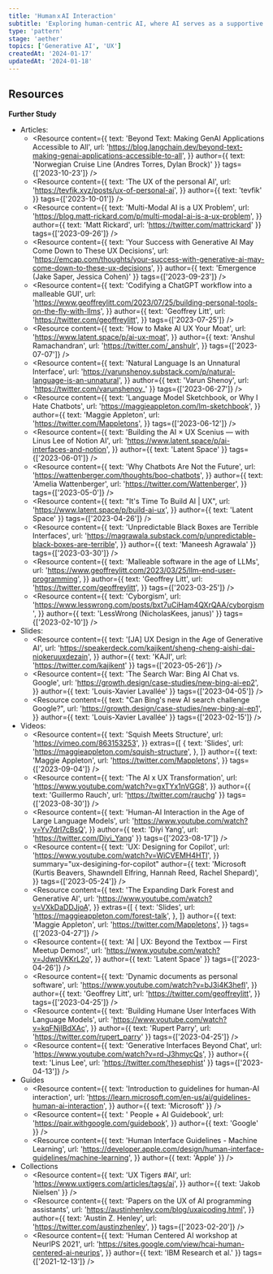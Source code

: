 ```yaml
---
title: 'HumanｘAI Interaction'
subtitle: 'Exploring human-centric AI, where AI serves as a supportive agent to amplify human capabilities, i.e. AI in the loop'
type: 'pattern'
stage: 'aether'
topics: ['Generative AI', 'UX']
createdAt: '2024-01-17'
updatedAt: '2024-01-18'
---
```


## Resources

**Further Study**

- Articles:
  - <Resource
      content={{
        text: 'Beyond Text: Making GenAI Applications Accessible to All',
        url: 'https://blog.langchain.dev/beyond-text-making-genai-applications-accessible-to-all',
      }}
      author={{ text: 'Norwegian Cruise Line (Andres Torres, Dylan Brock)' }}
      tags={['2023-10-23']}
    />
  - <Resource
      content={{
        text: 'The UX of the personal AI',
        url: 'https://tevfik.xyz/posts/ux-of-personal-ai',
      }}
      author={{ text: 'tevfik' }}
      tags={['2023-10-01']}
    />
  - <Resource
      content={{
        text: 'Multi-Modal AI is a UX Problem',
        url: 'https://blog.matt-rickard.com/p/multi-modal-ai-is-a-ux-problem',
      }}
      author={{ text: 'Matt Rickard', url: 'https://twitter.com/mattrickard' }}
      tags={['2023-09-26']}
    />
  - <Resource
      content={{
        text: 'Your Success with Generative AI May Come Down to These UX Decisions',
        url: 'https://emcap.com/thoughts/your-success-with-generative-ai-may-come-down-to-these-ux-decisions',
      }}
      author={{ text: 'Emergence (Jake Saper, Jessica Cohen)' }}
      tags={['2023-09-23']}
    />
  - <Resource
      content={{
        text: 'Codifying a ChatGPT workflow into a malleable GUI',
        url: 'https://www.geoffreylitt.com/2023/07/25/building-personal-tools-on-the-fly-with-llms',
      }}
      author={{
        text: 'Geoffrey Litt',
        url: 'https://twitter.com/geoffreylitt',
      }}
      tags={['2023-07-25']}
    />
  - <Resource
      content={{
        text: 'How to Make AI UX Your Moat',
        url: 'https://www.latent.space/p/ai-ux-moat',
      }}
      author={{
        text: 'Anshul Ramachandran',
        url: 'https://twitter.com/_anshulr',
      }}
      tags={['2023-07-07']}
    />
  - <Resource
      content={{
        text: 'Natural Language Is an Unnatural Interface',
        url: 'https://varunshenoy.substack.com/p/natural-language-is-an-unnatural',
      }}
      author={{ text: 'Varun Shenoy', url: 'https://twitter.com/varunshenoy_' }}
      tags={['2023-06-27']}
    />
  - <Resource
      content={{
        text: 'Language Model Sketchbook, or Why I Hate Chatbots',
        url: 'https://maggieappleton.com/lm-sketchbook',
      }}
      author={{
        text: 'Maggie Appleton',
        url: 'https://twitter.com/Mappletons',
      }}
      tags={['2023-06-12']}
    />
  - <Resource
      content={{
        text: 'Building the AI × UX Scenius — with Linus Lee of Notion AI',
        url: 'https://www.latent.space/p/ai-interfaces-and-notion',
      }}
      author={{ text: 'Latent Space' }}
      tags={['2023-06-01']}
    />
  - <Resource
      content={{
        text: 'Why Chatbots Are Not the Future',
        url: 'https://wattenberger.com/thoughts/boo-chatbots',
      }}
      author={{
        text: 'Amelia Wattenberger',
        url: 'https://twitter.com/Wattenberger',
      }}
      tags={['2023-05-0']}
    />
  - <Resource
      content={{
        text: "It's Time To Build AI | UX",
        url: 'https://www.latent.space/p/build-ai-ux',
      }}
      author={{ text: 'Latent Space' }}
      tags={['2023-04-26']}
    />
  - <Resource
      content={{
        text: 'Unpredictable Black Boxes are Terrible Interfaces',
        url: 'https://magrawala.substack.com/p/unpredictable-black-boxes-are-terrible',
      }}
      author={{ text: 'Maneesh Agrawala' }}
      tags={['2023-03-30']}
    />
  - <Resource
      content={{
        text: 'Malleable software in the age of LLMs',
        url: 'https://www.geoffreylitt.com/2023/03/25/llm-end-user-programming',
      }}
      author={{
        text: 'Geoffrey Litt',
        url: 'https://twitter.com/geoffreylitt',
      }}
      tags={['2023-03-25']}
    />
  - <Resource
      content={{
        text: 'Cyborgism',
        url: 'https://www.lesswrong.com/posts/bxt7uCiHam4QXrQAA/cyborgism',
      }}
      author={{ text: 'LessWrong (NicholasKees, janus)' }}
      tags={['2023-02-10']}
    />
- Slides:
  - <Resource
      content={{
        text: '[JA] UX Design in the Age of Generative AI',
        url: 'https://speakerdeck.com/kajikent/sheng-cheng-aishi-dai-niokeruuxdezain',
      }}
      author={{ text: 'KAJI', url: 'https://twitter.com/kajikent' }}
      tags={['2023-05-26']}
    />
  - <Resource
      content={{
        text: 'The Search War: Bing AI Chat vs. Google',
        url: 'https://growth.design/case-studies/new-bing-ai-ep2',
      }}
      author={{ text: 'Louis-Xavier Lavallée' }}
      tags={['2023-04-05']}
    />
  - <Resource
      content={{
        text: "Can Bing's new AI search challenge Google?",
        url: 'https://growth.design/case-studies/new-bing-ai-ep1',
      }}
      author={{ text: 'Louis-Xavier Lavallée' }}
      tags={['2023-02-15']}
    />
- Videos:
  - <Resource
      content={{
        text: 'Squish Meets Structure',
        url: 'https://vimeo.com/863153253',
      }}
      extras={[
        {
          text: 'Slides',
          url: 'https://maggieappleton.com/squish-structure',
        },
      ]}
      author={{
        text: 'Maggie Appleton',
        url: 'https://twitter.com/Mappletons',
      }}
      tags={['2023-09-04']}
    />
  - <Resource
      content={{
        text: 'The AI x UX Transformation',
        url: 'https://www.youtube.com/watch?v=gxTYx1nVGG8',
      }}
      author={{ text: 'Guillermo Rauch', url: 'https://twitter.com/rauchg' }}
      tags={['2023-08-30']}
    />
  - <Resource
      content={{
        text: 'Human-AI Interaction in the Age of Large Language Models',
        url: 'https://www.youtube.com/watch?v=Yv7drI7cBsQ',
      }}
      author={{ text: 'Diyi Yang', url: 'https://twitter.com/Diyi_Yang' }}
      tags={['2023-08-17']}
    />
  - <Resource
      content={{
        text: 'UX: Designing for Copilot',
        url: 'https://www.youtube.com/watch?v=WiCVEMH4HTI',
      }}
      summary="ux-desigining-for-copilot"
      author={{
        text: 'Microsoft (Kurtis Beavers, Shawndell Elfring, Hannah Reed, Rachel Shepard)',
      }}
      tags={['2023-05-24']}
    />
  - <Resource
      content={{
        text: 'The Expanding Dark Forest and Generative AI',
        url: 'https://www.youtube.com/watch?v=VXkDaDDJjoA',
      }}
      extras={[
        {
          text: 'Slides',
          url: 'https://maggieappleton.com/forest-talk',
        },
      ]}
      author={{
        text: 'Maggie Appleton',
        url: 'https://twitter.com/Mappletons',
      }}
      tags={['2023-04-27']}
    />
  - <Resource
      content={{
        text: 'AI | UX: Beyond the Textbox — First Meetup Demos!',
        url: 'https://www.youtube.com/watch?v=JdwpVKKrL2o',
      }}
      author={{ text: 'Latent Space' }}
      tags={['2023-04-26']}
    />
  - <Resource
      content={{
        text: 'Dynamic documents as personal software',
        url: 'https://www.youtube.com/watch?v=bJ3i4K3hefI',
      }}
      author={{
        text: 'Geoffrey Litt',
        url: 'https://twitter.com/geoffreylitt',
      }}
      tags={['2023-04-25']}
    />
  - <Resource
      content={{
        text: 'Building Humane User Interfaces With Language Models',
        url: 'https://www.youtube.com/watch?v=kqFNjIBdXAc',
      }}
      author={{ text: 'Rupert Parry', url: 'https://twitter.com/rupert_parry' }}
      tags={['2023-04-25']}
    />
  - <Resource
      content={{
        text: 'Generative Interfaces Beyond Chat',
        url: 'https://www.youtube.com/watch?v=rd-J3hmycQs',
      }}
      author={{ text: 'Linus Lee', url: 'https://twitter.com/thesephist' }}
      tags={['2023-04-13']}
    />
- Guides
  - <Resource
      content={{
        text: 'Introduction to guidelines for human-AI interaction',
        url: 'https://learn.microsoft.com/en-us/ai/guidelines-human-ai-interaction',
      }}
      author={{ text: 'Microsoft' }}
    />
  - <Resource
      content={{
        text: ' People + AI Guidebook',
        url: 'https://pair.withgoogle.com/guidebook',
      }}
      author={{ text: 'Google' }}
    />
  - <Resource
      content={{
        text: 'Human Interface Guidelines - Machine Learning',
        url: 'https://developer.apple.com/design/human-interface-guidelines/machine-learning',
      }}
      author={{ text: 'Apple' }}
    />
- Collections
  - <Resource
      content={{
        text: 'UX Tigers #AI',
        url: 'https://www.uxtigers.com/articles/tags/ai',
      }}
      author={{ text: 'Jakob Nielsen' }}
    />
  - <Resource
      content={{
        text: 'Papers on the UX of AI programming assistants',
        url: 'https://austinhenley.com/blog/uxaicoding.html',
      }}
      author={{
        text: 'Austin Z. Henley',
        url: 'https://twitter.com/austinzhenley',
      }}
      tags={['2023-02-20']}
    />
  - <Resource
      content={{
        text: 'Human Centered AI workshop at NeurIPS 2021',
        url: 'https://sites.google.com/view/hcai-human-centered-ai-neurips',
      }}
      author={{ text: 'IBM Research et al.' }}
      tags={['2021-12-13']}
    />
